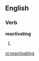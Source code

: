 ==English==

===Verb===
'''reactivating'''

# {{third-person singular of|[[reactivate]]}}

[[vi:reactivating]]